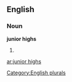 
==English==

===Noun===
'''junior highs'''

# {{plural of|[[junior high]]}}

[[Category:English plurals]]

[[ar:junior highs]]